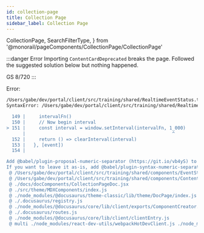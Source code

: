 ```yaml
---
id: collection-page
title: Collection Page
sidebar_label: Collection Page
---
```




  CollectionPage,
  SearchFilterType,
} from '@monorail/pageComponents/CollectionPage/CollectionPage'

:::danger Error
Importing `ContentCardDeprecated` breaks the page. Followed the suggested solution below but nothing happened.

GS 8/720
:::

Error:

```bash
/Users/gabe/dev/portal/client/src/training/shared/RealtimeEventStatus.tsx
SyntaxError: /Users/gabe/dev/portal/client/src/training/shared/RealtimeEventStatus.tsx: Support for the experimental syntax 'numericSeparator' isn't currently enabled (151:54):

  149 |     intervalFn()
  150 |     // Now begin interval
> 151 |     const interval = window.setInterval(intervalFn, 1_000)
      |                                                      ^
  152 |     return () => clearInterval(interval)
  153 |   }, [event])
  154 |

Add @babel/plugin-proposal-numeric-separator (https://git.io/vb4yS) to the 'plugins' section of your Babel config to enable transformation.
If you want to leave it as-is, add @babel/plugin-syntax-numeric-separator (https://git.io/vb4Sq) to the 'plugins' section to enable parsing.
 @ /Users/gabe/dev/portal/client/src/training/shared/components/EventStatus.tsx 7:0-115 49:42-69 51:38-65
 @ /Users/gabe/dev/portal/client/src/training/shared/components/ContentCard.tsx
 @ ./docs/docComponents/CollectionPageDoc.jsx
 @ ./src/theme/MDXComponents/index.js
 @ ./node_modules/@docusaurus/theme-classic/lib/theme/DocPage/index.js
 @ ./.docusaurus/registry.js
 @ ./node_modules/@docusaurus/core/lib/client/exports/ComponentCreator.js
 @ ./.docusaurus/routes.js
 @ ./node_modules/@docusaurus/core/lib/client/clientEntry.js
 @ multi ./node_modules/react-dev-utils/webpackHotDevClient.js ./node_modules/@docusaurus/core/lib/client/clientEntry.js
```

<!-- // export const searchFilter = ({
//   item,
//   compareSearch,
// }) =>
//   compareSearch(item.entity.name) ||
//   compareSearch(item.project.name) ||
//   compareSearch(item.project.owner)

// export const renderCard = (item) => {
//   return (
//     <ContentCardDeprecated
//       noLogo
//       packageData={{
//         name: item.entity.name,
//         Icon: (
//           <FramedIcon
//             css="vertical-align: middle; margin: 0 8px 4px 0;"
//             frameColor={categoryColor('clone-source')}
//             icon={categoryIcon('clone-source')}
//           />
//         ),
//         categoryId: 'academy-package',
//         difficulty: 'intermediate',
//         enrollmentType: 'individual',
//         description: '',
//       }}
//     />
//   )
// }

// export const columns = [
//   {
//     Header: 'Name',
//     accessor: 'entity.name',
//   },
//   {
//     Header: 'Network Spec',
//     accessor: 'project.name',
//   },
//   {
//     Header: 'Organization',
//     accessor: 'project.owner',
//   },
// ]

// export const data = [
//   {
//     entity: {
//       name: 'Item Name',
//       type: 'deployment',
//     },
//     project: {
//       key: 'key',
//       name: 'name',
//       owner: 'owner',
//       latestVersionKey: 'key',
//     },
//   },
//   {
//     entity: {
//       name: 'Item Name',
//       type: 'deployment',
//     },
//     project: {
//       key: 'key',
//       name: 'name',
//       owner: 'owner',
//       latestVersionKey: 'key',
//     },
//   },
//   {
//     entity: {
//       name: 'Item Name',
//       type: 'deployment',
//     },
//     project: {
//       key: 'key',
//       name: 'name',
//       owner: 'owner',
//       latestVersionKey: 'key',
//     },
//   },
// ]

// Page level component for viewing a collection.

// <ShowCase>
//   <Div
//     css={`
//       ${flexFlow('column')};
//       background: ${getColor(Colors.White)};
//       height: 512px;
//       width: calc(100% - 64px);
//     `}
//   >
//     <CollectionPage
//       setCollectionView={() => {}}
//       collectionView={CollectionView.Table}
//       title="Collection Page Demo"
//       data={data}
//       columns={columns}
//       searchFilter={searchFilter}
//       cardRender={renderCard}
//       actions={<Button css="margin: auto 0 auto auto;">Action</Button>}
//     />
//   </Div>
// </ShowCase> -->
